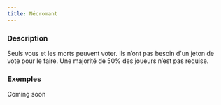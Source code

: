 ```yaml
---
title: Nécromant
---
```



<Role NECROMANT header />

### Description

Seuls vous et les morts peuvent voter. Ils n’ont pas besoin d'un jeton de vote pour le faire. Une majorité de 50% des joueurs n’est pas requise.

### Exemples

Coming soon
